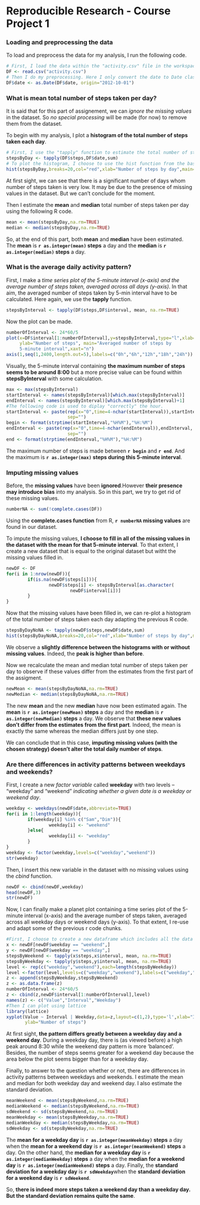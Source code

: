 Reproducible Research - Course Project 1
========================================================

### Loading and preprocessing the data
To load and preprocess the data for my analysis, I run the following code.  
 
```r
# First, I load the data within the "activity.csv" file in the workspace using the read.csv function
DF <- read.csv("activity.csv")
# Then I do my preprocessing. Here I only convert the date to Date classes in R.
DF$date <- as.Date(DF$date, origin="2012-10-01")
```

### What is mean total number of steps taken per day?  
It is said that for this part of assignement, we can *ignore the missing values* in the dataset. So *no special processing* will be made (for now) to remove them from the dataset.  

To begin with my analysis, I plot a **histogram of the total number of steps taken each day**.

```r
# First, I use the "tapply" function to estimate the total number of steps taken each day.
stepsByDay <- tapply(DF$steps,DF$date,sum)
# To plot the histogram, I choose to use the hist function from the base plotting system
hist(stepsByDay,breaks=20,col="red",xlab="Number of steps by day",main="Histogram of the total number of steps taken each day")
```

At first sight, we can see that there is a significant number of days whom number of steps taken is very low. It may be due to the presence of missing values in the dataset. But we can't conclude for the moment.

Then I estimate the **mean** and **median** total number of steps taken per day using the following R code.  

```r
mean <- mean(stepsByDay,na.rm=TRUE)
median <- median(stepsByDay,na.rm=TRUE)
``` 

So, at the end of this part, both **mean** and **median** have been estimated.
The **mean** is **`r as.integer(mean)` steps** a day and the **median** is **`r as.integer(median)` steps** a day.  

### What is the average daily activity pattern?
First, I make a *time series plot of the 5-minute interval (x-axis) and the 
average number of steps taken, averaged across all days (y-axis)*. In that aim,
the averaged number of steps taken by 5-min interval have to be calculated. Here 
again, we use the **tapply** function.

```r
stepsByInterval <- tapply(DF$steps,DF$interval, mean, na.rm=TRUE)
```

Now the plot can be made.

```r
numberOfInterval <- 24*60/5
plot(x=DF$interval[1:numberOfInterval],y=stepsByInterval,type="l",xlab="Time",
     ylab="Number of steps", main="Averaged number of steps by 
     5-minute interval",xaxt="n")
axis(1,seq(1,2400,length.out=5),labels=c("0h","6h","12h","18h","24h"))
```

Visually, the 5-minute interval containing **the maximum number of steps seems to be around 8:00** but a more precise value can be found within **stepsByInterval** with some calculation.  

```r
max <- max(stepsByInterval)
startInterval <- names(stepsByInterval)[which.max(stepsByInterval)]
endInterval <- names(stepsByInterval)[which.max(stepsByInterval)+1]
#The following code is used to diplay "correctly" the hour.
startInterval <- paste(rep(x="0",time=4-nchar(startInterval)),startInterval,
                       sep="")
begin <- format(strptime(startInterval,"%H%M"),"%H:%M")
endInterval <- paste(rep(x="0",time=4-nchar(endInterval)),endInterval,
                       sep="")
end <- format(strptime(endInterval,"%H%M"),"%H:%M")
```

The maximum number of steps is made between **`r begin`** and **`r end`**. And the maximum is **`r as.integer(max)` steps during this 5-minute interval**.

### Imputing missing values  
Before, the **missing values** have been **ignored**.However **their presence may introduce bias** into my analysis. So in this part, we try to get rid of these missing values.  

```r
numberNA <- sum(!complete.cases(DF))
```

Using the **complete.cases function** from R, **`r numberNA` missing values** are found in our dataset.  

To impute the missing values, **I choose to fill in all of the missing values in the dataset with the mean for that 5-minute interval**.  To that extent, I create a new dataset that is equal to the original dataset but witht the missing values filled in.

```r
newDF <- DF
for(i in 1:nrow(newDF)){
        if(is.na(newDF$steps[i])){
                newDF$steps[i] <- stepsByInterval[as.character(
                        newDF$interval[i])]
        }
}
```

Now that the missing values have been filled in, we can re-plot a histogram of the total number of steps taken each day adapting the previous R code.

```r
stepsByDayNoNA <- tapply(newDF$steps,newDF$date,sum)
hist(stepsByDayNoNA,breaks=20,col="red",xlab="Number of steps by day",main="Histogram of the total number of steps taken each day")
```

We observe a **slightly difference between the histograms with or without missing values**. Indeed, the **peak is higher than before**.  

Now we recalculate the mean and median total number of steps taken per day to observe if these values differ from the estimates from the first part of the assigment.
 
```r
newMean <- mean(stepsByDayNoNA,na.rm=TRUE)
newMedian <- median(stepsByDayNoNA,na.rm=TRUE)
``` 

The new **mean** and the new **median** have now been estimated again. The **mean** is **`r as.integer(newMean)` steps** a day and the **median** is **`r as.integer(newMedian)` steps** a day.  We observe that **these new values don't differ from the estimates from the first part**. Indeed, the mean is exactly the same whereas the median differs just by one step.  

We can conclude that in this case, **imputing missing values (with the chosen strategy) doesn't alter the total daily number of steps**.

### Are there differences in activity patterns between weekdays and weekends?

First, I create a new *factor variable* called **weekday** with two levels – “weekday” and “weekend” *indicating whether a given date is a weekday or weekend day*.   

```r
weekday <- weekdays(newDF$date,abbreviate=TRUE)
for(i in 1:length(weekday)){
        if(weekday[i] %in% c("Sam","Dim")){
                weekday[i] <- "weekend"
        }else{
                weekday[i] <- "weekday"
        }
}
weekday <- factor(weekday,levels=c("weekday","weekend"))
str(weekday)
```

Then, I insert this new variable in the dataset with no missing values using the *cbind* function.  

```r
newDF <- cbind(newDF,weekday)
head(newDF,3)
str(newDF)
```

Now, I can finally make a planet plot containing a time series plot of the 5-minute interval (x-axis) and the average number of steps taken, averaged across all weekday days or weekend days (y-axis). To that extent, I re-use and adapt some of the previous r code chunks.

```r
#First, I choose to create a new dataframe which includes all the data usefull for this plot.
x <- newDF[newDF$weekday == "weekend",]
y <- newDF[newDF$weekday == "weekday",]
stepsByWeekend <- tapply(x$steps,x$interval, mean, na.rm=TRUE)
stepsByWeekday <- tapply(y$steps,y$interval, mean, na.rm=TRUE)
level <- rep(c("weekday","weekend"),each=length(stepsByWeekday))
level <-factor(level,levels=c("weekday","weekend"),labels=c("weekday","weekend"))
z <- append(stepsByWeekday,stepsByWeekend)
z <- as.data.frame(z)
numberOfInterval <- 24*60/5
z <- cbind(z,newDF$interval[1:numberOfInterval],level)   
names(z) <- c("Value","Interval","Weekday")
#Then I can plot using lattice
library(lattice)
xyplot(Value ~ Interval | Weekday,data=z,layout=c(1,2),type='l',xlab="Interval", 
       ylab="Number of steps")
```

At first sight, **the pattern differs greatly between a weekday day and a weekend day**. During a weekday day, there is (as viewed before) a high peak around 8:30 while the weekend day pattern is more 'balanced'. Besides, the number of steps seems greater for a weekend day because the area below the plot seems bigger than for a weekday day.

Finally, to answer to the question whether or not, there are differences in activity patterns between weekdays and weekends. I estimate the mean and median for both weekday day and weekend day. I also estimate the standard deviation.

```r
meanWeekend <- mean(stepsByWeekend,na.rm=TRUE)
medianWeekend <- median(stepsByWeekend,na.rm=TRUE)
sdWeekend <- sd(stepsByWeekend,na.rm=TRUE)
meanWeekday <- mean(stepsByWeekday,na.rm=TRUE)
medianWeekday <- median(stepsByWeekday,na.rm=TRUE)
sdWeekday <- sd(stepsByWeekday,na.rm=TRUE)
```

The **mean for a weekday day** is **`r as.integer(meanWeekday)` steps** a day when the **mean for a weekend day** is **`r as.integer(meanWeekend)` steps** a day. On the other hand, the **median for a weekday day** is **`r as.integer(medianWeekday)` steps** a day when the **median for a weekend day** is **`r as.integer(medianWeekend)` steps** a day. Finally, the **standard deviation for a weekday day** is **`r sdWeekday`**when the **standard deviation for a weekend day** is **`r sdWeekend`**.

So, **there is indeed more steps taken a weekend day than a weekday day. But the standard deviation remains quite the same**.